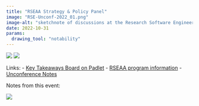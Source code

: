 ```yaml
---
title: "RSEAA Strategy & Policy Panel"
image: "RSE-Unconf-2022_01.png"
image-alt: "sketchnote of discussions at the Research Software Engineering Strategy & Policy Panel at the 2022 RSEAA Unconference"
date: 2022-10-31
params:
  drawing_tool: "notability"
---
```


:::{.column-page}
  ![](RSE-Unconf-2022_01.png)
  ![](RSE-Unconf-2022_02.png)
:::

Links:
- [Key Takeaways Board on Padlet](https://padlet.com/rse2022/longform)
- [RSEAA program information](https://rse-aunz.github.io/2022-Asia-Australia-unconference/)
- [Unconference Notes](https://docs.google.com/document/d/1FCCV8i5PCJ9EooXGE1xVU8_VPKIAGpI_p9VLK-JWZj0/edit#)

Notes from this event:

![](https://rse-aunz.github.io/assets/RSEAA031__Flyer_Panel.png)